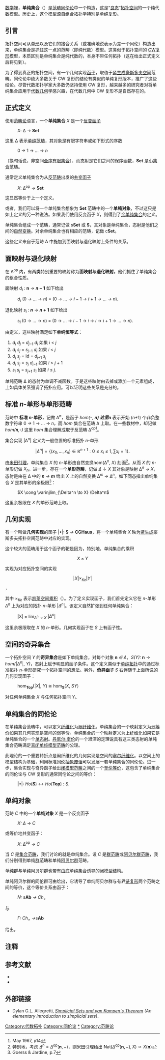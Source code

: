 {{NoteTA
|G1 = Math
}}
[[数学|数学]]裡，'''单纯集合'''（{{lang|en|simplical set}}）是[[范畴_(数学)|范畴]][[同伦论|同伦论]]中一个构造，这是“[[良态|良态]]”[[拓扑空间|拓扑空间]]的一个纯代数模型。历史上，这个模型源自[[组合拓扑学|组合拓扑学]]特别是[[单纯复形|单纯复形]]。

==引言==

拓扑空间可从[[单形|单形]]以及它们的接合关系（或准确地说表示为差一个同伦）构造出来，单纯集合是抓住这一点的范畴（即纯代数）模型。这类似于拓扑空间的 [[CW复形|CW复形]]模型，本质区别是单纯集合是纯代数的，本身不带任何拓扑（这在给出正式定义后将见到）。

为了得到真正的拓扑空间，有一个几何实现[[函子|函子]]，取值于[[紧生成豪斯多夫空间|紧生成豪斯多夫空间]]范畴。同伦论中绝大多数关于 CW 复形的结论有类似的单纯复形版本，推广了这些结论。尽管代数拓扑学家大多数仍坚持使用 CW 复形，越来越多的研究者对将单纯集合应用于[[代数几何|代数几何]]学感兴趣，在代数几何中 CW 复形不是自然存在的。

==正式定义==
使用[[范畴论|范畴论]]语言，一个'''单纯集合''' ''X'' 是一个[[反变函子|反变函子]]

:''X'': Δ → '''Set''' 

这里 Δ 表示[[单纯范畴|单纯范畴]]，其对象是有限字符串或如下形式的序数

:0 → 1 → ... → ''n'' 

（换句话说，非空间[[全序|全序]][[有限集合|有限集合]]），而态射是它们之间的保序函数，'''Set''' 是[[小集合|小集合]]范畴。

通常定义单纯集合为从[[反范畴|反范畴]]出发的[[共变函子|共变函子]]
: ''X'': Δ<sup>op</sup> → '''Set'''
这显然等价于上一个定义。

或者，我们可以将一个单纯集合想象为 '''Set''' 范畴中的一个'''单纯对象'''，不过这只是如上定义的另一种说法。如果我们使用反变函子 ''X''，则得到了[[余单纯集合|余单纯集合]]的定义。

单纯集合组成一个范畴，通常记做 s'''Set''' 或 '''S'''，其对象是单纯集合，态射是他们之间的[[自然变换|自然变换]]。对余单纯集合也有相应的范畴，记做 c'''Set'''。 

这些定义来自于范畴 Δ 中施加到面映射与退化映射上条件的关系。

==面映射与退化映射==
在 Δ<sup>op</sup> 内，有两类特别重要的映射称为'''面映射'''与'''退化映射'''，他们抓住了单纯集合的组合性质。

面映射 ''d<sub>i</sub> :'' '''n''' → '''''n'' − 1''' 如下给出

:''d<sub>i</sub>'' (0 → … → ''n'') = (0 → … → ''i'' − 1 → ''i'' + 1 → … → ''n'').

退化映射 ''s<sub>i</sub>'' : '''''n''''' → '''''n'' + 1''' 如下给出
:''s<sub>i</sub>'' (0 → … → ''n'') = (0 → … → ''i'' − 1 → ''i'' → ''i'' → ''i'' + 1 → … → ''n'').

由定义，这些映射满足如下'''单纯恒等式'''：

#''d<sub>i</sub> d<sub>j</sub>'' = ''d''<sub>''j''−1</sub> ''d''<sub>''i''</sub> 如果 ''i'' < ''j''
#''d<sub>i</sub> s<sub>j</sub>'' = ''s''<sub>''j''−1</sub> ''d<sub>i</sub>'' 如果 ''i'' < ''j''
#''d<sub>j</sub> s<sub>j</sub>'' = id = ''d''<sub>''j''+1</sub> ''s<sub>j</sub>''
#''d<sub>i</sub> s<sub>j</sub>'' = ''s''<sub>''j''</sub> ''d''<sub>''i''−1</sub> 如果 ''i'' > ''j'' + 1
#''s<sub>i</sub> s<sub>j</sub>'' = ''s''<sub>''j''+1</sub> ''s''<sub>''i''</sub> 如果 ''i'' ≤ ''j''.

单纯范畴 Δ 的态射为单调不减函数。于是这些映射由去掉或添加一个元素组成，上如具体关系强调了拓扑应用。可以证明这些关系是充分的。

==标准 ''n''-单形与单形范畴==

范畴中 '''标准 ''n''-单形'''，记做 Δ<sup>''n''</sup>，是函子 ''hom(-, '''''n''''')'' 这里 '''''n''''' 表示开始 (''n''+1) 个非负整数字符串 0 → 1 → ... → ''n''，而 ''hom'' 集合在范畴 Δ 上取。在一些教材中，却记做 ''hom('''''n''''',-)'' 这里 ''hom'' 集合理解成取于反范畴 Δ<sup>op</sup><ref>May 1967, p14</ref>。

集合实现 |Δ<sup>''n''</sup>| 定义为一般位置的标准拓扑 ''n''-单形

:<math>|\Delta^n| = \{(x_0, \dots, x_n) \in \mathbb{R}^{n+1}: 0\leq x_i \leq 1, \sum x_i = 1 \}.</math>

由[[米田引理|米田引理]]，单纯集合 ''X'' 的 ''n''-单形由自然变换hom(Δ<sup>''n''</sup>, ''X'') 刻画<ref>
特别地，考虑 <math>\Delta^n=\Delta^{\mathrm{op}}(\mathbf{n},-)</math>，则米田引理给出 <math>\mathrm{Nat}(\Delta^{\mathrm{op}}(\mathbf{n},-), X) \cong X(\mathbf{n})</math>
</ref>。从而 ''X'' 的 ''n''-单形记做 ''X<sub>n</sub>''。进一步，存在一个'''单形范畴'''，记做 <math>\Delta\downarrow{X}</math> 其对象是映射 Δ<sup>''n''</sup> → ''X''，态射是由在 Δ 中的 '''''n''''' ''→'' '''''m''''' 给出 ''X'' 上的自然变换 Δ<sup>''m''</sup> → Δ<sup>''n''</sup>。如下同态指出单纯集合 ''X'' 是其单形的余极限<ref>Goerss & Jardine, p.7</ref>：

: <math>X \cong \varinjlim_{\Delta^n \to X} \Delta^n</math>

这里余极限在 ''X'' 的单形范畴上取。

==几何实现==
有一个叫做'''几何实现'''的函子 |•|: '''S''' ''→'' '''CGHaus'''，将一个单纯集合 ''X'' 映为[[紧生成空间|紧生成]]豪斯多夫拓扑空间范畴中对应的实现。

这个较大的范畴用于这个函子的靶是因为，特别地，单纯集合的乘积

:<math>X \times Y</math> 

实现为对应拓扑空间的实现

:<math>|X| \times_{Ke} |Y|</math>，

其中 <math>\times_{Ke}</math> 表示[[凯莱空间乘积|凯莱空间乘积]]（{{lang|en|Kelley space product}}）。为了定义实现函子，我们首先定义它在 ''n''-单形 ''Δ<sup>n</sup>'' 上为对应的拓扑 ''n''-单形 |''Δ<sup>n</sup>''|。该定义自然扩张到任何单纯集合：

:|X| = lim<sub>''Δ<sup>n</sup> → X''</sub> |''Δ<sup>n</sup>''|

这里余极限取在 ''X'' 的 ''n''-单形。几何实现函子在 ''S'' 上有函子性。

==空间的奇异集合==
一个拓扑空间 ''Y'' 的'''奇异集合'''是如下单纯集合，对每个对象 '''n''' ''∈ Δ''，''S(Y):'' '''n''' ''→'' ''hom(''|''Δ<sup>n</sup>''|, ''Y)''，态射上赋予明显的函子条件。这个定义类似于[[单纯拓扑|单纯拓扑]]中的通过标准拓扑 ''n''-单形研究一个拓扑空间的想法。另外，'''奇异函子''' ''S'' [[伴随函子|右伴随]]于上面所说的几何实现函子：

:hom<sub>'''Top'''</sub>(|''X''|, ''Y'') ≅ hom<sub>'''S'''</sub>(''X'', ''SY'')

对任何单纯集合 ''X'' 与任何拓扑空间 ''Y''。

==单纯集合的同伦论==
在单纯集合范畴中，可以定义[[纤维化|纤维化]]为[[阚纤维化|阚纤维化]]。单纯集合的一个映射定义为[[弱等价|弱等价]]如果其几何实现是空间的弱等价。单纯集合的一个映射定义为[[上纤维化|上纤维化]]如果它是单纯集合的一个[[单态射|单态射]]。[[丹尼尔·奎伦|丹尼尔·奎伦]]的一个艰深的定理说具有这三类态射的单纯集合范畴满足[[真模型范畴|真]][[闭模型范畴|闭]][[单纯模型范畴|单纯]][[模型范畴|模型范畴]]的公理。

此理论的一个重要转折点是阚纤维化的几何实现是空间的[[塞尔纤维化|塞尔纤维化]]。以空间上的模型结构为基础，利用标准[[同伦代数|同伦]][[抽象废话|抽象废话]]可以发展一套单纯集合的同伦论。进一步，集合实现与奇异函子给出[[闭模型范畴|闭模型范畴]]之间的一个[[奎伦伴随|奎伦等价]]，这包含了单纯集合的同伦论与 CW 复形的通常同伦论之间的等价：

:|•|: ''Ho''('''S''') ↔ ''Ho''('''Top''') : ''S''.

==单纯对象==
范畴 ''C'' 中的一个'''单纯对象''' ''X'' 是一个反变函子

:''X: Δ → C''

或等价地共变函子：
:''X'': Δ<sup>op</sup> → ''C''

当 ''C'' 是[[集合范畴|集合范畴]]，我们讨论的就是单纯集合。设 ''C'' 是[[群范畴|群范畴]]或[[阿贝尔群范畴|阿贝尔群范畴]]，我们分别得到单纯[[群|群]]范畴和单纯[[阿贝尔群|阿贝尔群]]范畴。

单纯群与单纯阿贝尔群也带有由底单纯集合诱导的闭模型结构。

单纯阿贝尔群的同伦群可由{{tsl|en|Dold-Kan correspondence|都德-阚对应}}给出，它诱导了单纯阿贝尔群与有界[[链复形|链复形]]两个范畴之间的等价，这个等价关系由函子： 

:''N:'' s'''Ab''' ''→ Ch<sub>+</sub>'' 

与

:''Γ: Ch<sub>+</sub> → ''s'''Ab'''

给出。

== 注释 ==
<references/>

== 参考文献 ==
* {{Citation | last1=Goerss | first1=P. G. | last2=Jardine | first2=J. F. | title=Simplicial Homotopy Theory | publisher=Birkhäuser | location=Basel, Boston, Berlin | series=Progress in Mathematics | isbn=978-3-7643-6064-1 | year=1999 | volume=174}}
* {{Cite book | authorlink=J. Peter May|author=J. Peter May | title=Simplicial objects in algebraic topology | publisher=Van Nostrand, 1967 | isbn=0-226-51180-4 | year=1982}}

==外部链接==
* Dylan G.L. Allegretti, [http://www.math.uchicago.edu/~may/VIGRE/VIGREREU2008.html ''Simplicial Sets and van Kampen's Theorem''] {{Wayback|url=http://www.math.uchicago.edu/~may/VIGRE/VIGREREU2008.html |date=20210303055016 }} ''(An elementary introduction to simplicial sets)''.

[[Category:代数拓扑|Category:代数拓扑]]
[[Category:同伦论|Category:同伦论]]
[[Category:单纯集合|*]]
[[Category:范畴论|Category:范畴论]]